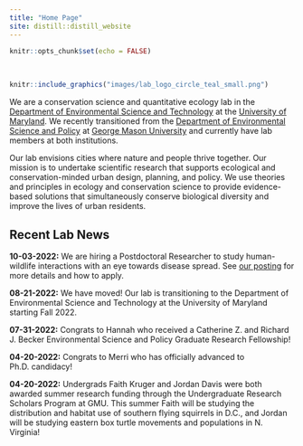 ```yaml
---
title: "Home Page"
site: distill::distill_website
---
```


```r
knitr::opts_chunk$set(echo = FALSE)
```

<style>
d-title, d-byline {
  display: none
}
</style>

<br>

```r
knitr::include_graphics("images/lab_logo_circle_teal_small.png")
```

We are a conservation science and quantitative ecology lab in the [Department of Environmental Science and Technology](https://enst.umd.edu/){target="_blank"} at the [University of Maryland](https://umd.edu/){target="_blank"}. We recently transitioned from the [Department of Environmental Science and Policy](https://science.gmu.edu/academics/departments-units/environmental-science-policy){target="_blank"} at [George Mason University](https://www2.gmu.edu/){target="_blank"} and currently have lab members at both institutions. 

Our lab envisions cities where nature and people thrive together. Our mission is to undertake scientific research that supports ecological and conservation-minded urban design, planning, and policy. We use theories and principles in ecology and conservation science to provide evidence-based solutions that simultaneously conserve biological diversity and improve the lives of urban residents.

<h2>Recent Lab News</h2>

**10-03-2022:** We are hiring a Postdoctoral Researcher to study human-wildlife interactions with an eye towards disease spread. See [our posting](Postdoc_Announcment_2022.pdf) for more details and how to apply.

**08-21-2022:** We have moved! Our lab is transitioning to the Department of Environmental Science and Technology at the University of Maryland starting Fall 2022. 

**07-31-2022:** Congrats to Hannah who received a Catherine Z. and Richard J. Becker Environmental Science and Policy Graduate Research Fellowship!

**04-20-2022:** Congrats to Merri who has officially advanced to Ph.D. candidacy!

**04-20-2022:** Undergrads Faith Kruger and Jordan Davis were both awarded summer research funding through the Undergraduate Research Scholars Program at GMU. This summer Faith will be studying the distribution and habitat use of southern flying squirrels in D.C., and Jordan will be studying eastern box turtle movements and populations in N. Virginia!
